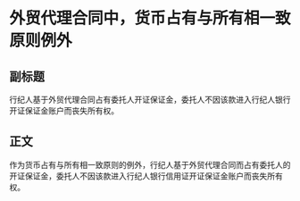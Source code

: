 # 外贸代理合同中，货币占有与所有相一致原则例外
## 副标题
行纪人基于外贸代理合同占有委托人开证保证金，委托人不因该款进入行纪人银行开证保证金账户而丧失所有权。
## 正文
作为货币占有与所有相一致原则的例外，行纪人基于外贸代理合同而占有委托人的开证保证金，委托人不因该款进入行纪人银行信用证开证保证金账户而丧失所有权。
